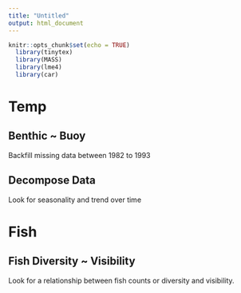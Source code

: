 ```yaml
---
title: "Untitled"
output: html_document
---
```


```r
knitr::opts_chunk$set(echo = TRUE)
  library(tinytex)
  library(MASS)
  library(lme4)
  library(car)
```

# Temp

## Benthic ~ Buoy 

Backfill missing data between 1982 to 1993

## Decompose Data

Look for seasonality and trend over time

# Fish

## Fish Diversity ~ Visibility

Look for a relationship between fish counts or diversity and visibility. 
